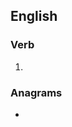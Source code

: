 ==English==

===Verb===
{{head|en|verb form}}

# {{en-third-person singular of|vellicate}}

===Anagrams===
* {{anagrams|en|a=aceeillstv|allectives}}